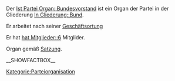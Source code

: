 Der [[Ist Partei Organ::Bundesvorstand]] ist ein Organ der Partei in der Gliederung [[In Gliederung::Bund]]. 

Er arbeitet nach seiner [[Hat Geschäftsordnung::Bundesvorstand_GO|Geschäftsortung]]

Er hat [[hat Mitglieder::6]] Mitglider.

Organ gemäß [[Ist definiert in Satzung::Satzung#.C2.A7_9a_-_Der_Bundesvorstand|Satzung]].

__SHOWFACTBOX__


[[Kategorie:Parteiorganisation]]
